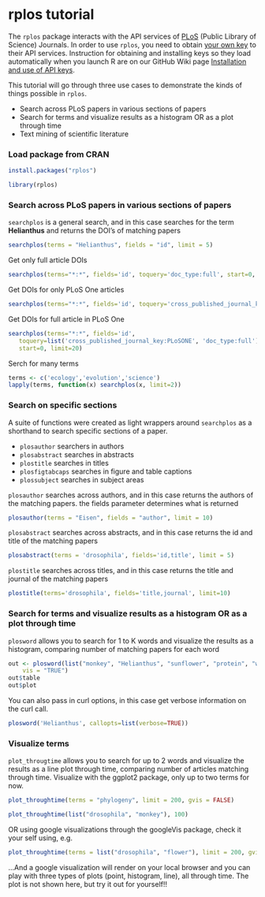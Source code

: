<!--
%\VignetteEngine{knitr}
%\VignetteIndexEntry{An R Markdown Vignette made with knitr}
-->

rplos tutorial
=====

The `rplos` package interacts with the API services of [PLoS](http://www.plos.org/) (Public Library of Science) Journals. In order to use `rplos`, you need to obtain [your own key](http://api.plos.org/registration/) to their API services. Instruction for obtaining and installing keys so they load automatically when you launch R are on our GitHub Wiki page [Installation and use of API keys](https://github.com/ropensci/rOpenSci/wiki/Installation-and-use-of-API-keys).

This tutorial will go through three use cases to demonstrate the kinds
of things possible in `rplos`.

* Search across PLoS papers in various sections of papers
* Search for terms and visualize results as a histogram OR as a plot through time
* Text mining of scientific literature

### Load package from CRAN

```r
install.packages("rplos")
```

```r
library(rplos)
```

### Search across PLoS papers in various sections of papers

`searchplos` is a general search, and in this case searches for the term
**Helianthus** and returns the DOI's of matching papers

```r
searchplos(terms = "Helianthus", fields = "id", limit = 5)
```

Get only full article DOIs

```r
searchplos(terms="*:*", fields='id', toquery='doc_type:full', start=0, limit=20)
```

Get DOIs for only PLoS One articles

```r
searchplos(terms="*:*", fields='id', toquery='cross_published_journal_key:PLoSONE', start=0, limit=15)
```

Get DOIs for full article in PLoS One

```r
searchplos(terms="*:*", fields='id',
   toquery=list('cross_published_journal_key:PLoSONE', 'doc_type:full'),
   start=0, limit=20)
```

Serch for many terms

```r
terms <- c('ecology','evolution','science')
lapply(terms, function(x) searchplos(x, limit=2))
```

### Search on specific sections

A suite of functions were created as light wrappers around `searchplos` as a shorthand to search specific sections of a paper. 

* `plosauthor` searchers in authors
* `plosabstract` searches in abstracts
* `plostitle` searches in titles
* `plosfigtabcaps` searches in figure and table captions
* `plossubject` searches in subject areas

`plosauthor` searches across authors, and in this case returns the authors of the matching papers. the fields parameter determines what is returned

```r
plosauthor(terms = "Eisen", fields = "author", limit = 10)
```

`plosabstract` searches across abstracts, and in this case returns the id and title of the matching papers

```r
plosabstract(terms = 'drosophila', fields='id,title', limit = 5)
```

`plostitle` searches across titles, and in this case returns the title and journal of the matching papers

```r
plostitle(terms='drosophila', fields='title,journal', limit=10)
```

### Search for terms and visualize results as a histogram OR as a plot through time

`plosword` allows you to search for 1 to K words and visualize the results
as a histogram, comparing number of matching papers for each word

```r
out <- plosword(list("monkey", "Helianthus", "sunflower", "protein", "whale"), 
    vis = "TRUE")
out$table
out$plot
```

You can also pass in curl options, in this case get verbose information on the curl call.

```r
plosword('Helianthus', callopts=list(verbose=TRUE))
```

### Visualize terms

`plot_througtime` allows you to search for up to 2 words and visualize the results as a line plot through time, comparing number of articles matching through time. Visualize with the ggplot2 package, only up to two terms for now.

```r
plot_throughtime(terms = "phylogeny", limit = 200, gvis = FALSE)
```

```r
plot_throughtime(list("drosophila", "monkey"), 100)
```

OR using google visualizations through the googleVis package, check it your self using, e.g.

```r
plot_throughtime(terms = list("drosophila", "flower"), limit = 200, gvis = TRUE)
```

...And a google visualization will render on your local browser and you
can play with three types of plots (point, histogram, line), all through
time. The plot is not shown here, but try it out for yourself!!
